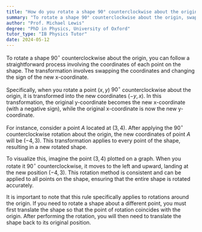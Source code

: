 ```yaml
---
title: "How do you rotate a shape 90° counterclockwise about the origin?"
summary: "To rotate a shape 90° counterclockwise about the origin, swap the coordinates and change the sign of the new x-coordinate."
author: "Prof. Michael Lewis"
degree: "PhD in Physics, University of Oxford"
tutor_type: "IB Physics Tutor"
date: 2024-05-12
---
```


To rotate a shape $90^\circ$ counterclockwise about the origin, you can follow a straightforward process involving the coordinates of each point on the shape. The transformation involves swapping the coordinates and changing the sign of the new x-coordinate.

Specifically, when you rotate a point $(x, y)$ $90^\circ$ counterclockwise about the origin, it is transformed into the new coordinates $(-y, x)$. In this transformation, the original y-coordinate becomes the new x-coordinate (with a negative sign), while the original x-coordinate is now the new y-coordinate.

For instance, consider a point $A$ located at $(3, 4)$. After applying the $90^\circ$ counterclockwise rotation about the origin, the new coordinates of point $A$ will be $(-4, 3)$. This transformation applies to every point of the shape, resulting in a new rotated shape.

To visualize this, imagine the point $(3, 4)$ plotted on a graph. When you rotate it $90^\circ$ counterclockwise, it moves to the left and upward, landing at the new position $(-4, 3)$. This rotation method is consistent and can be applied to all points on the shape, ensuring that the entire shape is rotated accurately.

It is important to note that this rule specifically applies to rotations around the origin. If you need to rotate a shape about a different point, you must first translate the shape so that the point of rotation coincides with the origin. After performing the rotation, you will then need to translate the shape back to its original position.
    